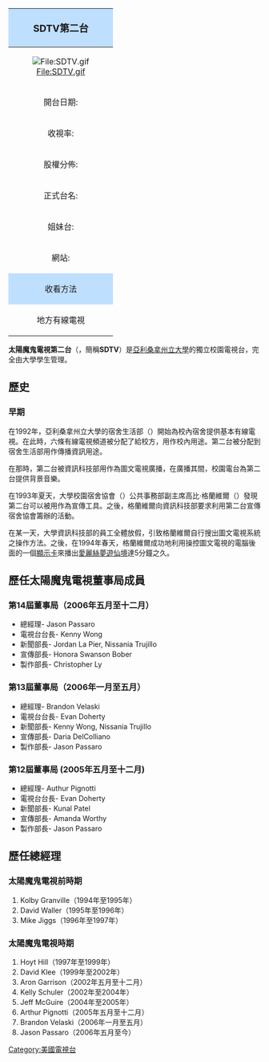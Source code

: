 {| class="infobox" style="width: 20em; font-size: 95%; text-align: left;"
|-
! colspan="2" style="background-color: #BFDFFF; font-size: larger;" align="center"| SDTV第二台
|-
| colspan="2" style="text-align: center;" | [[File:SDTV.gif|File:SDTV.gif]]
|-
! 開台日期:
| 1992年開始圖文電視廣播<br>1995年開始電視節目廣播
|-
! 收視率:
|
|-
! 股權分佈:
| 由[[亞利桑拿州立大學|亞利桑拿州立大學]]學生媒體部全權管理
|-
! 正式台名:
| 太陽魔鬼電視第二台
|-
! 姐妹台:
|
|-
! 網站:
| [https://web.archive.org/web/20060203002229/http://www.asuwebdevil.com/sdtv/ ASU Web Devil]
|-
! colspan="2" style="background-color: #BFDFFF;" align="center"| 收看方法
|-
! 地方有線電視
| 在亞利桑拿州立大學範圍內，可以在第二台收看
|}

'''太陽魔鬼電視第二台'''（{{lang-en|Sun Devil Television Channel 2}}，簡稱'''SDTV'''）是[[亞利桑拿州立大學|亞利桑拿州立大學]]的獨立校園電視台，完全由大學學生管理。

==歷史==
===早期===
在1992年，亞利桑拿州立大學的宿舍生活部（{{lang|en|Residential Life Department}}）開始為校內宿舍提供基本有線電視。在此時，六條有線電視頻道被分配了給校方，用作校內用途。第二台被分配到宿舍生活部用作傳播資訊用途。

在那時，第二台被資訊科技部用作為圖文電視廣播，在廣播其間，校園電台{{lang|en|The Blaze}}為第二台提供背景音樂。

在1993年夏天，大學校園宿舍協會（{{lang|en|Residence Hall Association}}）公共事務部副主席高比·格蘭維爾（{{lang|en|Kolby Granville}}）發現第二台可以被用作為宣傳工具。之後，格蘭維爾向資訊科技部要求利用第二台宣傳宿舍協會籌辦的活動。

在某一天，大學資訊科技部的員工全體放假，引致格蘭維爾自行搜出圖文電視系統之操作方法。之後，在1994年春天，格蘭維爾成功地利用操控圖文電視的電腦後面的一個[[顯示卡|顯示卡]]來播出[[愛麗絲夢遊仙境|愛麗絲夢遊仙境]]達5分鐘之久。

==歷任太陽魔鬼電視董事局成員==
===第14屆董事局（2006年五月至十二月）===
*總經理- Jason Passaro
*電視台台長- Kenny Wong
*新聞部長- Jordan La Pier, Nissania Trujillo
*宣傳部長- Honora Swanson Bober
*製作部長- Christopher Ly

===第13屆董事局（2006年一月至五月）===
*總經理- Brandon Velaski
*電視台台長- Evan Doherty
*新聞部長- Kenny Wong, Nissania Trujillo
*宣傳部長- Daria DelColliano
*製作部長- Jason Passaro

===第12屆董事局 (2005年五月至十二月)===
*總經理- Authur Pignotti
*電視台台長- Evan Doherty
*新聞部長- Kunal Patel
*宣傳部長- Amanda Worthy
*製作部長- Jason Passaro

==歷任總經理==
===太陽魔鬼電視前時期===
#Kolby Granville（1994年至1995年）
#David Waller（1995年至1996年）
#Mike Jiggs（1996年至1997年）

===太陽魔鬼電視時期===
#Hoyt Hill（1997年至1999年）
#David Klee（1999年至2002年）
#Aron Garrison（2002年五月至十二月）
#Kelly Schuler（2002年至2004年）
#Jeff McGuire（2004年至2005年）
#Arthur Pignotti（2005年五月至十二月）
#Brandon Velaski（2006年一月至五月）
#Jason Passaro（2006年五月至今）

[[Category:美國電視台|Category:美國電視台]]